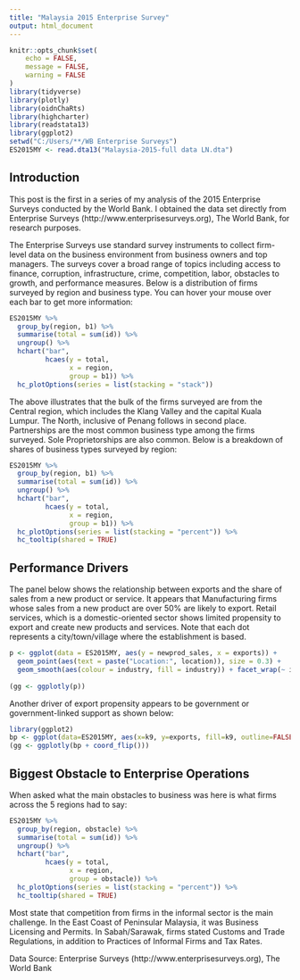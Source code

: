 ```yaml
---
title: "Malaysia 2015 Enterprise Survey"
output: html_document
---
```


```r
knitr::opts_chunk$set(
	echo = FALSE,
	message = FALSE,
	warning = FALSE
)
library(tidyverse)
library(plotly)
library(oidnChaRts)
library(highcharter)
library(readstata13)
library(ggplot2)
setwd("C:/Users/**/WB Enterprise Surveys")
ES2015MY <- read.dta13("Malaysia-2015-full data LN.dta")
```

## Introduction

This post is the first in a series of my analysis of the 2015 Enterprise Surveys conducted by the World Bank. I obtained the data set directly from Enterprise Surveys (http://www.enterprisesurveys.org), The World Bank, for research purposes.

The Enterprise Surveys use standard survey instruments to collect firm-level data on the business environment from business owners and top managers. The surveys cover a broad range of topics including access to finance, corruption, infrastructure, crime, competition, labor, obstacles to growth, and performance measures. Below is a distribution of firms surveyed by region and business type. You can hover your mouse over each bar to get more information:

```r
ES2015MY %>%
  group_by(region, b1) %>%
  summarise(total = sum(id)) %>%
  ungroup() %>%
  hchart("bar",
         hcaes(y = total,
               x = region,
               group = b1)) %>%
  hc_plotOptions(series = list(stacking = "stack"))
```

The above illustrates that the bulk of the firms surveyed are from the Central region, which includes the Klang Valley and the capital Kuala Lumpur. The North, inclusive of Penang follows in second place. Partnerships are the most common business type among the firms surveyed. Sole Proprietorships are also common. Below is a breakdown of shares of business types surveyed by region:
```r
ES2015MY %>%
  group_by(region, b1) %>%
  summarise(total = sum(id)) %>%
  ungroup() %>%
  hchart("bar",
         hcaes(y = total,
               x = region,
               group = b1)) %>%
  hc_plotOptions(series = list(stacking = "percent")) %>%
  hc_tooltip(shared = TRUE)
```


## Performance Drivers
The panel below shows the relationship between exports and the share of sales from a new product or service. It appears that Manufacturing firms whose sales from a new product are over 50% are likely to export. Retail services, which is a domestic-oriented sector shows limited propensity to export and create new products and services. Note that each dot represents a city/town/village where the establishment is based.
```r
p <- ggplot(data = ES2015MY, aes(y = newprod_sales, x = exports)) +
  geom_point(aes(text = paste("Location:", location)), size = 0.3) +
  geom_smooth(aes(colour = industry, fill = industry)) + facet_wrap(~ industry) + theme(legend.position="none")
 
(gg <- ggplotly(p))

```
Another driver of export propensity appears to be government or government-linked support as shown below:
```r
library(ggplot2)
bp <- ggplot(data=ES2015MY, aes(x=k9, y=exports, fill=k9, outline=FALSE)) + geom_boxplot() + theme(legend.position="none")
(gg <- ggplotly(bp + coord_flip()))
```

## Biggest Obstacle to Enterprise Operations
When asked what the main obstacles to business was here is what firms across the 5 regions had to say:
```r
ES2015MY %>%
  group_by(region, obstacle) %>%
  summarise(total = sum(id)) %>%
  ungroup() %>%
  hchart("bar",
         hcaes(y = total,
               x = region,
               group = obstacle)) %>%
  hc_plotOptions(series = list(stacking = "percent")) %>%
  hc_tooltip(shared = TRUE)
```

Most state that competition from firms in the informal sector is the main challenge. In the East Coast of Peninsular Malaysia, it was Business Licensing and Permits. In Sabah/Sarawak, firms stated Customs and Trade Regulations, in addition to Practices of Informal Firms and Tax Rates.

Data Source: Enterprise Surveys (http://www.enterprisesurveys.org), The World Bank
